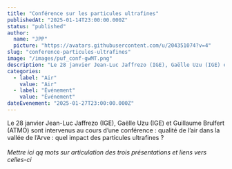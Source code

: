 ```yaml
---
title: "Conférence sur les particules ultrafines"
publishedAt: "2025-01-14T23:00:00.000Z"
status: "published"
author:
  name: "JPP"
  picture: "https://avatars.githubusercontent.com/u/204351074?v=4"
slug: "conference-particules-ultrafines"
image: "/images/puf_conf-gwMT.png"
description: "Le 28 janvier Jean-Luc Jaffrezo (IGE), Gaëlle Uzu (IGE) et Guillaume Brulfert (ATMO) sont intervenus au cours d’une conférence : qualité de l’air dans la vallée de l’Arve : quel impact des particules ultrafines ?"
categories:
  - label: "Air"
    value: "Air"
  - label: "Événement"
    value: "Événement"
dateEvenement: "2025-01-27T23:00:00.000Z"
---
```


Le 28 janvier Jean-Luc Jaffrezo (IGE), Gaëlle Uzu (IGE) et Guillaume Brulfert (ATMO) sont intervenus au cours d’une conférence : qualité de l’air dans la vallée de l’Arve : quel impact des particules ultrafines ?\
\
*Mettre ici qq mots sur articulation des trois présentations et liens vers celles-ci*